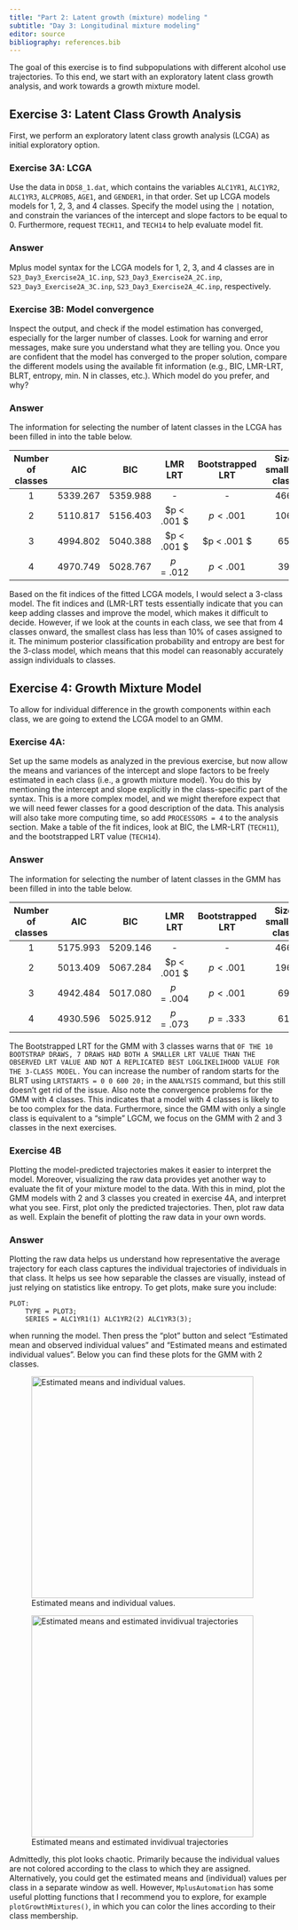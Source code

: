 ```yaml
---
title: "Part 2: Latent growth (mixture) modeling "
subtitle: "Day 3: Longitudinal mixture modeling"
editor: source
bibliography: references.bib
---
```


The goal of this exercise is to find subpopulations with different alcohol use trajectories. To this end, we start with an exploratory latent class growth analysis, and work towards a growth mixture model.

## Exercise 3: Latent Class Growth Analysis
First, we perform an exploratory latent class growth analysis (LCGA) as initial exploratory option. 

### Exercise 3A: LCGA
Use the data in `DDS8_1.dat`, which contains the variables `ALC1YR1`, `ALC1YR2`, `ALC1YR3`, `ALCPROB5`, `AGE1`, and `GENDER1`, in that order. Set up LCGA models models for 1, 2, 3, and 4 classes. Specify the model using the `|` notation, and constrain the variances of the intercept and slope factors to be equal to 0. Furthermore, request `TECH11`, and `TECH14` to help evaluate model fit. 

::: {.callout-caution collapse="true"}
### Answer
Mplus model syntax for the LCGA models for 1, 2, 3, and 4 classes are in `S23_Day3_Exercise2A_1C.inp`, `S23_Day3_Exercise2A_2C.inp`, `S23_Day3_Exercise2A_3C.inp`, `S23_Day3_Exercise2A_4C.inp`, respectively.
:::

### Exercise 3B: Model convergence
Inspect the output, and check if the model estimation has converged, especially for the larger number of classes. Look for warning and error messages, make sure you understand what they are telling you. Once you are confident that the model has converged to the proper solution, compare the different models using the available fit information (e.g., BIC, LMR-LRT, BLRT, entropy, min. N in classes, etc.). Which model do you prefer, and why?

::: {.callout-caution collapse="true"}
### Answer
The information for selecting the number of latent classes in the LCGA has been filled in into the table below. 

| Number of classes | AIC | BIC | LMR LRT | Bootstrapped LRT | Size smallest class |
|:-----------------:|:---:|:---:|:-------:|:----------------:|:-------------------:|
| 1                 | 5339.267 | 5359.988 | -     | -        | 466                 |
| 2                 | 5110.817 | 5156.403 | $p < .001 $ | $p < .001$ | 106         |
| 3                 | 4994.802 | 5040.388 | $p < .001 $ | $p < .001 $  | 65        |
| 4                 | 4970.749 | 5028.767 | $p = .012$ | $p < .001$   | 39         |


Based on the fit indices of the fitted LCGA models, I would select a 3-class model. The fit indices and (LMR-LRT tests essentially indicate that you can keep adding classes and improve the model, which makes it difficult to decide. However, if we look at the counts in each class, we see that from 4 classes onward, the smallest class has less than 10% of cases assigned to it. The minimum posterior classification probability and entropy are best for the 3-class model, which means that this model can reasonably accurately assign individuals to classes.
:::

## Exercise 4: Growth Mixture Model
To allow for individual difference in the growth components within each class, we are going to extend the LCGA model to an GMM. 

### Exercise 4A: 
Set up the same models as analyzed in the previous exercise, but now allow the means and variances of the intercept and slope factors to be freely estimated in each class (i.e., a growth mixture model). You do this by mentioning the intercept and slope explicitly in the class-specific part of the syntax. This is a more complex model, and we might therefore expect that we will need fewer classes for a good description of the data. This analysis will also take more computing time, so add `PROCESSORS = 4` to the analysis section. Make a table of the fit indices, look at BIC, the LMR-LRT (`TECH11`), and the bootstrapped LRT value (`TECH14`).

::: {.callout-caution collapse="true"}
### Answer

The information for selecting the number of latent classes in the GMM has been filled in into the table below. 

| Number of classes | AIC | BIC | LMR LRT | Bootstrapped LRT | Size smallest class |
|:-----------------:|:---:|:---:|:-------:|:----------------:|:-------------------:|
| 1                 | 5175.993 | 5209.146 | -     | -        | 466                 |
| 2                 | 5013.409 | 5067.284 | $p < .001 $ | $p < .001$ | 196         |
| 3                 | 4942.484 | 5017.080 | $p =  .004$ | $p < .001$ |   69        |
| 4                 | 4930.596 | 5025.912 | $p = .073$ | $p = .333$   | 61         |

The Bootstrapped LRT for the GMM with 3 classes warns that `OF THE 10 BOOTSTRAP DRAWS, 7 DRAWS HAD BOTH A SMALLER LRT VALUE THAN THE OBSERVED LRT VALUE AND NOT A REPLICATED BEST LOGLIKELIHOOD VALUE FOR THE 3-CLASS MODEL.` You can increase the number of random starts for the BLRT using `LRTSTARTS = 0 0 600 20;` in the `ANALYSIS` command, but this still doesn't get rid of the issue. Also note the convergence problems for the GMM with 4 classes. This indicates that a model with 4 classes is likely to be too complex for the data. Furthermore, since the GMM with only a single class is equivalent to a "simple" LGCM, we focus on the GMM with 2 and 3 classes in the next exercises. 
:::

### Exercise 4B
Plotting the model-predicted trajectories makes it easier to interpret the model. Moreover, visualizing the raw data provides yet another way to evaluate the fit of your mixture model to the data. With this in mind, plot the GMM models with 2 and 3 classes you created in exercise 4A, and interpret what you see. First, plot only the predicted trajectories. Then, plot raw data as well. Explain the benefit of plotting the raw data in your own words.

::: {.callout-caution collapse="true"}
### Answer
Plotting the raw data helps us understand how representative the average trajectory for each class captures the individual trajectories of individuals in that class. It helps us see how separable the classes are visually, instead of just relying on statistics like entropy. To get plots, make sure you include:

```
PLOT:
    TYPE = PLOT3;
    SERIES = ALC1YR1(1) ALC1YR2(2) ALC1YR3(3);
```
when running the model. Then press the "plot" button and select "Estimated mean and observed individual values" and "Estimated means and estimated individual values". Below you can find these plots for the GMM with 2 classes.

![Estimated means and individual values.](./figures/exercise1D-estimatedMeansIndividualValues.jpg){width="400px"}

![Estimated means and estimated invidivual trajectories](./figures/exercise1D-estimatedMeansAndValues.jpg){width="400px"}

Admittedly, this plot looks chaotic. Primarily because the individual values are not colored according to the class to which they are assigned. Alternatively, you could get the estimated means and (individual) values per class in a separate window as well. However, `MplusAutomation` has some useful plotting functions that I recommend you to explore, for example `plotGrowthMixtures()`, in which you can color the lines according to their class membership.
:::
